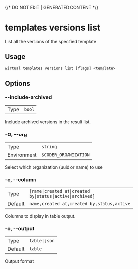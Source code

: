 {/* DO NOT EDIT | GENERATED CONTENT */}

# templates versions list

List all the versions of the specified template

## Usage

```console
wirtual templates versions list [flags] <template>
```

## Options

### --include-archived

|      |                   |
| ---- | ----------------- |
| Type | <code>bool</code> |

Include archived versions in the result list.

### -O, --org

|             |                                  |
| ----------- | -------------------------------- |
| Type        | <code>string</code>              |
| Environment | <code>$CODER_ORGANIZATION</code> |

Select which organization (uuid or name) to use.

### -c, --column

|         |                                                                       |
| ------- | --------------------------------------------------------------------- |
| Type    | <code>[name\|created at\|created by\|status\|active\|archived]</code> |
| Default | <code>name,created at,created by,status,active</code>                 |

Columns to display in table output.

### -o, --output

|         |                          |
| ------- | ------------------------ |
| Type    | <code>table\|json</code> |
| Default | <code>table</code>       |

Output format.
